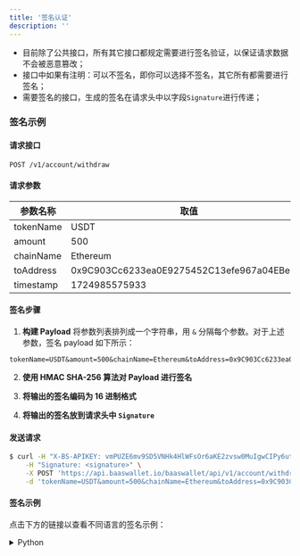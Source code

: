 ```yaml
---
title: '签名认证'
description: ''
---
```



- 目前除了公共接口，所有其它接口都规定需要进行签名验证，以保证请求数据不会被恶意篡改；
- 接口中如果有注明：可以不签名，即你可以选择不签名，其它所有都需要进行签名；
- 需要签名的接口，生成的签名在请求头中以字段`Signature`进行传递；


### 签名示例 

#### 请求接口
`POST /v1/account/withdraw`

#### 请求参数

| 参数名称   | 取值                                        |
|------------|---------------------------------------------|
| tokenName  | USDT                                        |
| amount     | 500                                         |
| chainName  | Ethereum                                    |
| toAddress  | 0x9C903Cc6233ea0E9275452C13efe967a04EBe58b |
| timestamp  | 1724985575933                               |

#### 签名步骤

1. **构建 Payload**
   将参数列表排列成一个字符串，用 `&` 分隔每个参数。对于上述参数，签名 payload 如下所示：  


``` 
tokenName=USDT&amount=500&chainName=Ethereum&toAddress=0x9C903Cc6233ea0E9275452C13efe967a04EBe58b&timestamp=1724985575933
```

2. **使用 HMAC SHA-256 算法对 Payload 进行签名**

3. **将输出的签名编码为 16 进制格式**

4. **将输出的签名放到请求头中 `Signature`**

#### 发送请求

```bash
$ curl -H "X-BS-APIKEY: vmPUZE6mv9SD5VNHk4HlWFsOr6aKE2zvsw0MuIgwCIPy6utIco14y7Ju91duEh8A" \
    -H "Signature: <signature>" \
    -X POST 'https://api.baaswallet.io/baaswallet/api/v1/account/withdraw' \
    -d 'tokenName=USDT&amount=500&chainName=Ethereum&toAddress=0x9C903Cc6233ea0E9275452C13efe967a04EBe58b&timestamp=1724985575933'
```

#### 签名示例

点击下方的链接以查看不同语言的签名示例：

<details>
<summary>Python</summary>


```python
import hmac
import hashlib
import requests
import time

# 设置身份验证：
access_key = '替换成您的 access_key'
secret_key = '替换成您的 secret_key'

# 设置请求参数：
params = {
    'tokenName': 'USDT',
    'toAddress': '0x9C903Cc6233ea0E9275452C13efe967a04EBe58b',
    'chainName': 'Ethereum',
    'amount':  342.892,
}

# 参数中添加时间戳：
timestamp = int(time.time() * 1000) # 以毫秒为单位的 UNIX 时间戳
params['timestamp'] = timestamp

# 参数中加签名：
payload = '&'.join([f'{param}={value}' for param, value in params.items()])
m = hmac.new(secret_key.encode("utf-8"), payload.encode("ASCII"), hashlib.sha256)
signature = m.hexdigest()
params['signature'] = signature

# 发送请求：
headers = {
    'X-BS-APIKEY': access_key,
}
response = requests.post(
    'https://api.basswallet.io/api/v1/account/withdraw',
    headers=headers,
    data=params,
)
print(response.json())
    ```